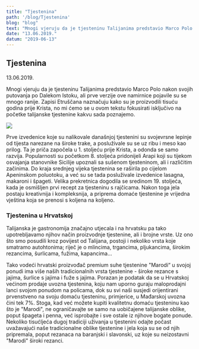 ---
title: "Tjestenina"
path: '/blog/Tjestenina'
blog: "blog"
text: "Mnogi vjeruju da je tjesteninu Talijanima predstavio Marco Polo nakon svojih putovanja po Dalekom Istoku, ali prve verzije ove namirnice pojavile su se mnogo ranije. Zapisi Etruščana naznačuju kako su je proizvodili tisuću godina prije Krista, no mi ćemo se u ovom tekstu fokusirati isključivo na početke talijanske tjestenine kakvu sada poznajemo....."
date: "13.06.2019."
datum: "2019-06-13"
---

## Tjestenina

<p className = "card-text text-muted">13.06.2019.</p>

Mnogi vjeruju da je tjesteninu Talijanima predstavio Marco Polo nakon svojih putovanja po Dalekom Istoku, 
ali prve verzije ove namirnice pojavile su se mnogo ranije. Zapisi Etruščana naznačuju kako su je proizvodili tisuću 
godina prije Krista, no mi ćemo se u ovom tekstu fokusirati isključivo na početke talijanske tjestenine kakvu sada poznajemo.


![](./images/tjestenina.jpg)


Prve izvedenice koje su nalikovale današnjoj tjestenini su svojevrsne lepinje od tijesta narezane na široke trake, 
a posluživale su se uz ribu i meso kao prilog. Ta je priča započela u 1. stoljeću prije Krista, a odonda se samo razvija.
Popularnosti su početkom 8. stoljeća pridonijeli Arapi koji su tijekom osvajanja stanovnike Sicilije upoznali sa sušenom 
tjesteninom, ali i različitim začinima. Do kraja srednjeg vijeka tjestenina se raširila po cijelom Apeninskom poluotoku, 
a već su se tada posluživale izvedenice lasagna, makaroni i špageti. Velika prekretnica dogodila se sredinom 19. stoljeća, 
kada je osmišljen prvi recept za tjesteninu s rajčicama. Nakon toga jela postaju kreativnija i kompleksnija, a priprema domaće 
tjestenine je vrijedna vještina koja se prenosi s koljena na koljeno.

### Tjestenina u Hrvatskoj 

Talijanska je gastronomija značajno utjecala i na hrvatsku pa tako upotrebljavamo njihov 
način proizvodnje tjestenine, ali i brojne vrste. Uz ono što smo posudili kroz povijest od Talijana, postoji i nekoliko 
vrsta koje smatramo autohtonima; riječ je o mlincima, trgancima, pljukancima, širokim rezancima, šurlicama, fužima, kapancima... 

Tako vodeći hrvatski proizvođač premium suhe tjestenine "Marodi“ u svojoj ponudi ima više naših tradicionalnih vrsta tjestenine - 
široke rezance s jajima, šurlice s jajima i fuže s jajima. Porazan je podatak da se u Hrvatskoj većinom prodaje uvozna tjestenina, 
koju nam uporno guraju maloprodajni lanci svojom ponudom na policama, dok su svi naši susjedi orijentirani prvenstveno na svoju domaću 
tjesteninu, primjerice, u Mađarskoj uvozna čini tek 7%. Stoga, kad već možete kupiti kvalitetnu domaću tjesteninu kao što je "Marodi", 
ne ograničavajte se samo na uobičajene talijanske oblike, poput špageta i penna, već isprobajte i sve ostale iz njihove bogate ponude. 
Nekoliko tisućljeća dugoj tradiciji uživanja u tjestenini odajte počast uvažavajući naše tradicionalne oblike tjestenine i jela koja su 
se od njih pripremala, poput rezanaca na baranjski i slavonski, uz koje su neizostavni "Marodi" široki rezanci.

